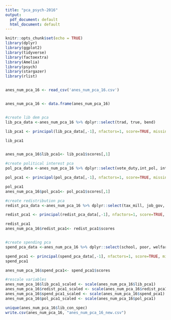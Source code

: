 ```yaml
---
title: "pca_psych-2016"
output:
  pdf_document: default
  html_document: default
---
```



```r
knitr::opts_chunk$set(echo = TRUE)
library(dplyr)
library(ggplot2)
library(tidyverse)
library(factoextra)
library(Amelia)
library(psych)
library(stargazer)
library(rlist)



```

```r

anes_num_pca_16 <- read_csv('anes_num_pca_16.csv')


anes_num_pca_16 <- data.frame(anes_num_pca_16)



```



```r

#create lib dem pca
lib_pca_data <-anes_num_pca_16 %>% dplyr::select(trad, true, bend)

lib_pca1 <- principal(lib_pca_data[,-1], nfactors=1, score=TRUE, missing = T, impute = "mean")

lib_pca1


anes_num_pca_16$lib_pca1<- lib_pca1$scores[,1]
```


```r
#create political interest pca
pol_pca_data <-anes_num_pca_16 %>% dplyr::select(vote_duty,int_pol, int_med)

pol_pca1 <- principal(pol_pca_data[,-1], nfactors=1, score=TRUE, missing = T, impute = "mean")

pol_pca1
anes_num_pca_16$pol_pca1<- pol_pca1$scores[,1]


```

```r
#create redistribution pca
redist_pca_data <-anes_num_pca_16 %>% dplyr::select(tax_mill, job_gov, min_wage)

redist_pca1 <- principal(redist_pca_data[,-1], nfactors=1, score=TRUE, missing = T, impute = "mean")

redist_pca1
anes_num_pca_16$redist_pca1<- redist_pca1$scores



```

```r
#create spending pca
spend_pca_data <-anes_num_pca_16 %>% dplyr::select(school, poor, welfare, healthcare)

spend_pca1 <- principal(spend_pca_data[,-1], nfactors=1, score=TRUE, missing = T, impute = "mean")
spend_pca1

anes_num_pca_16$spend_pca1<- spend_pca1$scores

```


```r
#rescale variables
anes_num_pca_16$lib_pca1_scaled <- scale(anes_num_pca_16$lib_pca1)
anes_num_pca_16$redist_pca1_scaled <- scale(anes_num_pca_16$redist_pca1)
anes_num_pca_16$spend_pca1_scaled <- scale(anes_num_pca_16$spend_pca1)
anes_num_pca_16$pol_pca1_scaled <- scale(anes_num_pca_16$pol_pca1)


```




```r


unique(anes_num_pca_16$lib_con_spec)
write.csv(anes_num_pca_16, "anes_num_pca_16_new.csv")

```

